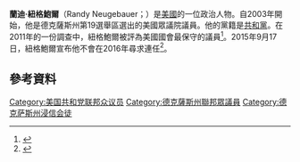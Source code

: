 '''蘭迪·紐格鮑爾'''（Randy Neugebauer；{{bd|1949年|12月24日}}）是[[美國|美國]]的一位政治人物。自2003年開始，他是德克薩斯州第19選舉區選出的美國眾議院議員。他的黨籍是[[共和黨_(美國)|共和黨]]。在2011年的一份調查中，紐格鮑爾被評為美國國會最保守的議員<ref>{{cite web|title=Vote Ratings 2010|url=http://www.nationaljournal.com/2010voteratings|work=National Journal|publisher=Atlantic Media|accessdate=February 26, 2011|archive-date=2015-09-16|archive-url=https://web.archive.org/web/20150916133939/http://www.nationaljournal.com/2010voteratings|dead-url=no}}</ref>。2015年9月17日，紐格鮑爾宣布他不會在2016年尋求連任<ref>{{cite web | url=http://www.ktxs.com/news/us-rep-randy-neugebauer-will-not-seek-reelection3/35329996 | title=U.S. Rep. Randy Neugebauer will not seek re-election | publisher=KTXS-TV | date=September 17, 2015 | accessdate=September 17, 2015 | archive-date=2016-03-04 | archive-url=https://web.archive.org/web/20160304060459/http://www.ktxs.com/news/us-rep-randy-neugebauer-will-not-seek-reelection3/35329996 | dead-url=no }}</ref>。
== 參考資料 ==
{{reflist}}
{{US-poli-bio-stub}}
{{normdaten}}
{{DEFAULTSORT:neugebauer}}
[[Category:美国共和党联邦众议员|Category:美国共和党联邦众议员]]
[[Category:德克薩斯州聯邦眾議員|Category:德克薩斯州聯邦眾議員]]
[[Category:德克萨斯州浸信会徒|Category:德克萨斯州浸信会徒]]